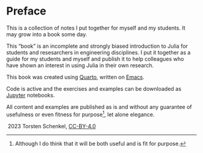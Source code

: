 # Preface {.unnumbered}

This is a collection of notes I put together for myself and my students. It may grow into a book some day.

This "book"  is an incomplete and strongly biased introduction to Julia for students and resesarchers in engineering disciplines. I put it together as a guide for my students and myself and publish it to help colleagues who have shown an interest in using Julia in their own research.

This book was created using [Quarto](https://quarto.org/docs/books), written on [Emacs](https://emacs.org).

Code is active and the exercises and examples can be downloaded as [Jupyter](https://jupyter.org) notebooks.

All content and examples are published as is and without any guarantee of usefulness or even fitness for purpose^[Although I do think that it will be both useful and is fit for purpose.], let alone elegance.


\copyright\ 2023 Torsten Schenkel,  [CC-BY-4.0](https://creativecommons.org/licenses/by/4.0/)

